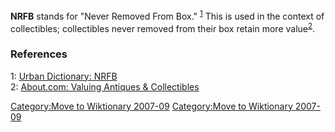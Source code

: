 [[Category:Move to Wiktionary 2007-09]]
'''NRFB''' stands for "Never Removed From Box." <sup>[http://www.urbandictionary.com/define.php?term=nrfb 1]</sup> This is used in the context of collectibles; collectibles never removed from their box retain more value<sup>[http://antiques.about.com/od/valuationtips/a/aa092099.htm 2]</sup>.

===References===
1: [http://www.urbandictionary.com/define.php?term=nrfb Urban Dictionary: NRFB]<br/>
2: [http://antiques.about.com/od/valuationtips/a/aa092099.htm About.com: Valuing Antiques & Collectibles]

[[Category:Move to Wiktionary 2007-09]]